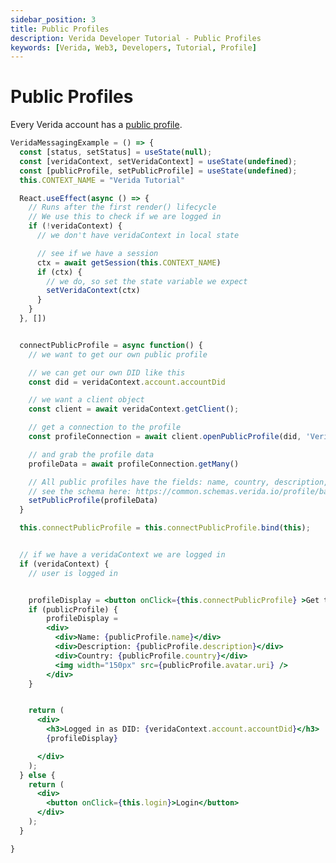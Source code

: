 ```yaml
---
sidebar_position: 3
title: Public Profiles
description: Verida Developer Tutorial - Public Profiles
keywords: [Verida, Web3, Developers, Tutorial, Profile]
---
```


# Public Profiles

Every Verida account has a [public profile](/client-sdk/profiles.md).

```jsx live
VeridaMessagingExample = () => {
  const [status, setStatus] = useState(null);
  const [veridaContext, setVeridaContext] = useState(undefined);
  const [publicProfile, setPublicProfile] = useState(undefined);
  this.CONTEXT_NAME = "Verida Tutorial"

  React.useEffect(async () => {
    // Runs after the first render() lifecycle
    // We use this to check if we are logged in
    if (!veridaContext) {
      // we don't have veridaContext in local state

      // see if we have a session
      ctx = await getSession(this.CONTEXT_NAME)
      if (ctx) {
        // we do, so set the state variable we expect
        setVeridaContext(ctx)
      }
    }
  }, [])


  connectPublicProfile = async function() {
    // we want to get our own public profile

    // we can get our own DID like this
    const did = veridaContext.account.accountDid

    // we want a client object
    const client = await veridaContext.getClient();

    // get a connection to the profile
    const profileConnection = await client.openPublicProfile(did, 'Verida: Vault', 'basicProfile');

    // and grab the profile data
    profileData = await profileConnection.getMany()

    // All public profiles have the fields: name, country, description, avatar.uri
    // see the schema here: https://common.schemas.verida.io/profile/basicProfile/latest/schema.json
    setPublicProfile(profileData)
  }

  this.connectPublicProfile = this.connectPublicProfile.bind(this);


  // if we have a veridaContext we are logged in
  if (veridaContext) {
    // user is logged in


    profileDisplay = <button onClick={this.connectPublicProfile} >Get the Public Profile</button>
    if (publicProfile) {
        profileDisplay = 
        <div>
          <div>Name: {publicProfile.name}</div>
          <div>Description: {publicProfile.description}</div>
          <div>Country: {publicProfile.country}</div>
          <img width="150px" src={publicProfile.avatar.uri} />
        </div>
    }


    return (
      <div>
        <h3>Logged in as DID: {veridaContext.account.accountDid}</h3>
        {profileDisplay}

      </div>
    );
  } else {
    return (
      <div>
        <button onClick={this.login}>Login</button>
      </div>
    );
  }

}
```

<!-- this is a target so we can link to the end of the code block -->

<a name="runcode">&nbsp;</a>
